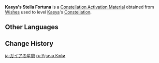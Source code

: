 {{Item Infobox
|id           = 001115
|image        = Item Stella Fortuna (4 Star).png
|type         = Constellation Activation Materials
|group        = Stella Fortuna
|quality      = 4
|description  = [[Kaeya]]'s Constellation Activation Material
|source1      = [[Wishes]]
|source2      = [[Paimon's Bargains]]
}}
'''Kaeya's Stella Fortuna''' is a [[Constellation Activation Material]] obtained from [[Wishes]] used to level [[Kaeya]]'s [[Constellation]].

==Other Languages==
{{Other Languages
|en      = Kaeya's Stella Fortuna
|zhs     = 凯亚的命星
|zhs_rm  = Kǎiyà de Mìngxīng
|zht     = 凱亞的命星
|zht_rm  = Kǎiyà de Mìngxīng
|zh_tl   = Kaeya's {{Lex|Stella Fortuna|zh}}
|ja      = ガイアの星屑
|ja_rm   = Gaia no Hoshikuzu
|ja_tl   = Kaeya's {{Lex|Stella Fortuna|ja}}
|ko      = 케이아의 운명의 별
|ko_rm   = Keia-ui Unmyeong-ui Byeol
|ko_tl   = Kaeya's {{Lex|Stella Fortuna|ko}}
|es      = Stella Fortuna de Kaeya
|es_tl   = Kaeya's Stella Fortuna
|fr      = Stella Fortuna de Kaeya
|fr_tl   = Kaeya's Stella Fortuna
|ru      = <!--Удача Кэйа-->
|ru_tl   = <!--Kaeya's {{Lex|Stella Fortuna|ru}}-->
|th      = ดวงดาวแห่งชีวิตของ Kaeya
|th_rm   = Duangdao haeng Chiwit khong Kaeya
|th_tl   = Kaeya's {{Lex|Stella Fortuna|th}}
|vi      = Chòm Sao Của Kaeya
|vi_tl   = Kaeya's {{Lex|Stella Fortuna|vi}}
|de      = Stella Fortuna von Kaeya
|de_tl   = Kaeya's Stella Fortuna
|id      = Kaeya's Stella Fortuna
|pt      = <!--Constelação de Kaeya/Stella Fortuna de Kaeya-->
|pt_tl   = <!--Kaeya's Stella Fortuna-->
|tr      = <!--Kaeya' Yaşam Yıldızı-->
|tr_tl   = <!--Kaeya's Stella Fortuna-->
|it      = Stella Fortuna di Kaeya
|it_tl   = Kaeya's Stella Fortuna
}}

==Change History==
{{Change History|1.0}}

[[ja:ガイアの星屑]]
[[ru:Удача Кэйи]]